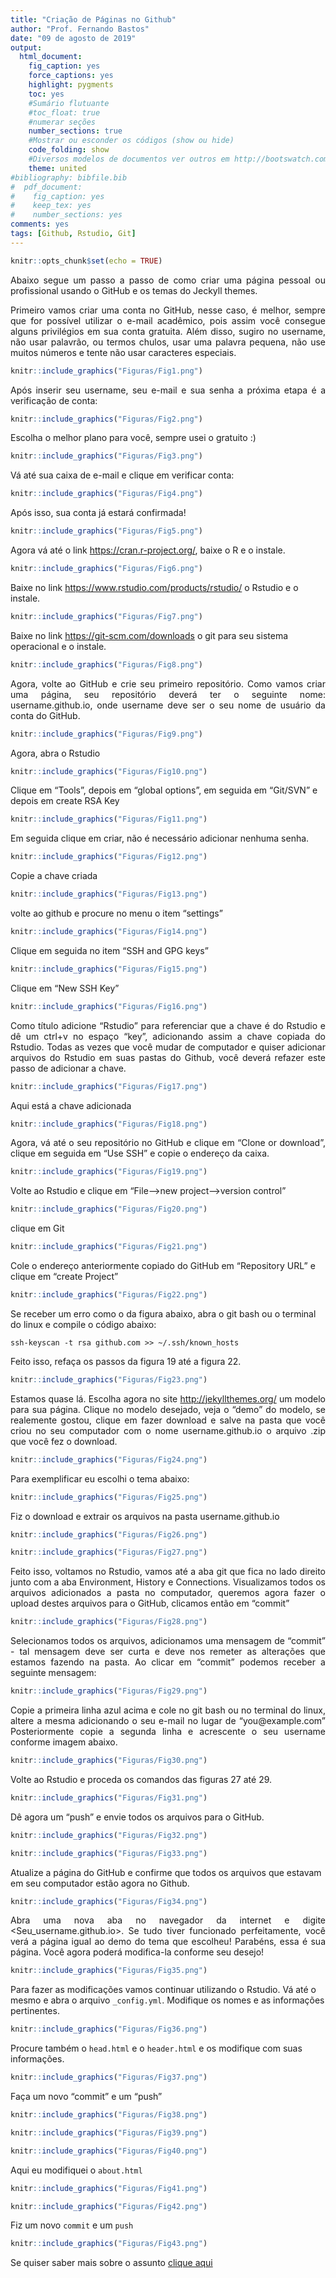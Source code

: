 ```yaml
---
title: "Criação de Páginas no Github"
author: "Prof. Fernando Bastos"
date: "09 de agosto de 2019"
output:
  html_document:
    fig_caption: yes
    force_captions: yes
    highlight: pygments
    toc: yes
    #Sumário flutuante
    #toc_float: true
    #numerar seções
    number_sections: true
    #Mostrar ou esconder os códigos (show ou hide)
    code_folding: show
    #Diversos modelos de documentos ver outros em http://bootswatch.com/
    theme: united
#bibliography: bibfile.bib    
#  pdf_document:
#    fig_caption: yes
#    keep_tex: yes
#    number_sections: yes
comments: yes
tags: [Github, Rstudio, Git]
---
```


```r
knitr::opts_chunk$set(echo = TRUE)
```

<p style="text-align: justify;">
Abaixo segue um passo a passo de como criar uma página pessoal ou profissional usando o GitHub e os temas do Jeckyll themes. 
</p>
 
<p style="text-align: justify;">
Primeiro vamos criar uma conta no GitHub, nesse caso, é melhor, sempre que for possível utilizar o e-mail acadêmico, pois assim você consegue alguns privilégios em sua conta gratuita. Além disso, sugiro no username, não usar palavrão, ou termos chulos, usar uma palavra pequena, não use muitos números e tente não usar caracteres especiais.
</p>


```r
knitr::include_graphics("Figuras/Fig1.png")
```

<p style="text-align: justify;">
Após inserir seu username, seu e-mail e sua senha a próxima etapa é a verificação de conta:
</p>

```r
knitr::include_graphics("Figuras/Fig2.png")
```

Escolha o melhor plano para você, sempre usei o gratuito :)

```r
knitr::include_graphics("Figuras/Fig3.png")
```

Vá até sua caixa de e-mail e clique em verificar conta:

```r
knitr::include_graphics("Figuras/Fig4.png")
```

Após isso, sua conta já estará confirmada!

```r
knitr::include_graphics("Figuras/Fig5.png")
```

Agora vá até o link <https://cran.r-project.org/>, baixe o R e o instale.

```r
knitr::include_graphics("Figuras/Fig6.png")
```

Baixe no link <https://www.rstudio.com/products/rstudio/> o Rstudio e o instale.

```r
knitr::include_graphics("Figuras/Fig7.png")
```

Baixe no link <https://git-scm.com/downloads> o git para seu sistema operacional e o instale. 

```r
knitr::include_graphics("Figuras/Fig8.png")
```

<p style="text-align: justify;">
Agora, volte ao GitHub e crie seu primeiro repositório. Como vamos criar uma página, seu repositório deverá ter o seguinte nome: username.github.io, onde username deve ser o seu nome de usuário da conta do GitHub.
</p> 

```r
knitr::include_graphics("Figuras/Fig9.png")
```

Agora, abra o Rstudio

```r
knitr::include_graphics("Figuras/Fig10.png")
```

Clique em "Tools", depois em "global options", em seguida em "Git/SVN" e depois em create RSA Key

```r
knitr::include_graphics("Figuras/Fig11.png")
```

Em seguida clique em criar, não é necessário adicionar nenhuma senha.

```r
knitr::include_graphics("Figuras/Fig12.png")
```

Copie a chave criada

```r
knitr::include_graphics("Figuras/Fig13.png")
```

volte ao github e procure no menu o item "settings"

```r
knitr::include_graphics("Figuras/Fig14.png")
```

Clique em seguida no item "SSH and GPG keys"

```r
knitr::include_graphics("Figuras/Fig15.png")
```

Clique em "New SSH Key"

```r
knitr::include_graphics("Figuras/Fig16.png")
```
<p style="text-align: justify;">
Como título adicione "Rstudio" para referenciar que a chave é do Rstudio e dê um ctrl+v no espaço "key", adicionando assim a chave copiada do Rstudio. Todas as vezes que você mudar de computador e quiser adicionar arquivos do Rstudio em suas pastas do Github, você deverá refazer este passo de adicionar a chave.
</p>
```r
knitr::include_graphics("Figuras/Fig17.png")
```

Aqui está a chave adicionada

```r
knitr::include_graphics("Figuras/Fig18.png")
```
<p style="text-align: justify;">
Agora, vá até o seu repositório no GitHub e clique em "Clone or download", clique em seguida em "Use SSH" e copie o endereço da caixa.
</p>
```r
knitr::include_graphics("Figuras/Fig19.png")
```

Volte ao Rstudio e clique em "File-->new project-->version control"

```r
knitr::include_graphics("Figuras/Fig20.png")
```

clique em Git

```r
knitr::include_graphics("Figuras/Fig21.png")
```

Cole o endereço anteriormente copiado do GitHub em "Repository URL" e clique em "create Project"

```r
knitr::include_graphics("Figuras/Fig22.png")
```

Se receber um erro como o da figura abaixo, abra o git bash ou o terminal do linux e compile o código abaixo:

`ssh-keyscan -t rsa github.com >> ~/.ssh/known_hosts`

Feito isso, refaça os passos da figura 19 até a figura 22.


```r
knitr::include_graphics("Figuras/Fig23.png")
```
<p style="text-align: justify;">
Estamos quase lá. Escolha agora no site <http://jekyllthemes.org/> um modelo para sua página. Clique no modelo desejado, veja o "demo" do modelo, se realemente gostou, clique em fazer download e salve na pasta que você criou no seu computador com o nome username.github.io o arquivo .zip que você fez o download.
</p>
```r
knitr::include_graphics("Figuras/Fig24.png")
```

Para exemplificar eu escolhi o tema abaixo:

```r
knitr::include_graphics("Figuras/Fig25.png")
```

Fiz o download e extrair os arquivos na pasta username.github.io

```r
knitr::include_graphics("Figuras/Fig26.png")
```
```r
knitr::include_graphics("Figuras/Fig27.png")
```
<p style="text-align: justify;">
Feito isso, voltamos no Rstudio, vamos até a aba git que fica no lado direito junto com a aba Environment, History e Connections. Visualizamos todos os arquivos adicionados a pasta no computador, queremos agora fazer o upload destes arquivos para o GitHub, clicamos então em "commit"
</p>
```r
knitr::include_graphics("Figuras/Fig28.png")
```

<p style="text-align: justify;">
Selecionamos todos os arquivos, adicionamos uma mensagem de "commit" - tal mensagem deve ser curta e deve nos remeter as alterações que estamos fazendo na pasta. Ao clicar em "commit" podemos receber a seguinte mensagem:
</p>

```r
knitr::include_graphics("Figuras/Fig29.png")
```
<p style="text-align: justify;">
Copie a primeira linha azul acima e cole no git bash ou no terminal do linux, altere a mesma adicionando o seu e-mail no lugar de "you@example.com" Posteriormente copie a segunda linha e acrescente o seu username conforme imagem abaixo.
</p>
```r
knitr::include_graphics("Figuras/Fig30.png")
```

Volte ao Rstudio e proceda os comandos das figuras 27 até 29.

```r
knitr::include_graphics("Figuras/Fig31.png")
```

Dê agora um "push" e envie todos os arquivos para o GitHub.

```r
knitr::include_graphics("Figuras/Fig32.png")
```
```r
knitr::include_graphics("Figuras/Fig33.png")
```

Atualize a página do GitHub e confirme que todos os arquivos que estavam em seu computador estão agora no Github.

```r
knitr::include_graphics("Figuras/Fig34.png")
```
<p style="text-align: justify;">
Abra uma nova aba no navegador da internet e digite <Seu_username.github.io>. Se tudo tiver funcionado perfeitamente, você verá a página igual ao demo do tema que escolheu! Parabéns, essa é sua página. Você agora poderá modifica-la conforme seu desejo!
</p>
```r
knitr::include_graphics("Figuras/Fig35.png")
```

Para fazer as modificações vamos continuar utilizando o Rstudio. Vá até o mesmo e abra o arquivo `_config.yml`. Modifique os nomes e as informações pertinentes.

```r
knitr::include_graphics("Figuras/Fig36.png")
```

Procure também o `head.html` e o `header.html` e os modifique com suas informações.

```r
knitr::include_graphics("Figuras/Fig37.png")
```

Faça um novo "commit" e um "push"

```r
knitr::include_graphics("Figuras/Fig38.png")
```
```r
knitr::include_graphics("Figuras/Fig39.png")
```
```r
knitr::include_graphics("Figuras/Fig40.png")
```

Aqui eu modifiquei o `about.html`

```r
knitr::include_graphics("Figuras/Fig41.png")
```
```r
knitr::include_graphics("Figuras/Fig42.png")
```

Fiz um novo `commit` e um `push`

```r
knitr::include_graphics("Figuras/Fig43.png")
```

Se quiser saber mais sobre o assunto [clique aqui](https://lmgtfy.com/?q=criar páginas no github com jeckyll themes)

